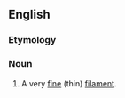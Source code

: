 ==English==

===Etymology===
{{prefix|en|micro|filament}}

===Noun===
{{en-noun}}

# A very [[fine]] (thin) [[filament]].